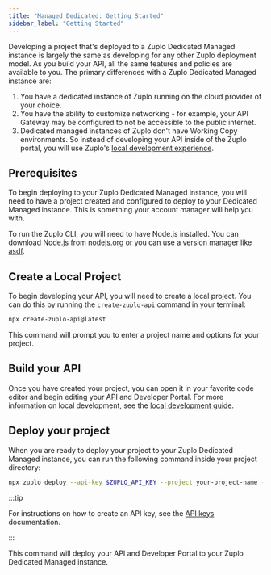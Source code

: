 ```yaml
---
title: "Managed Dedicated: Getting Started"
sidebar_label: "Getting Started"
---
```


Developing a project that's deployed to a Zuplo Dedicated Managed instance is
largely the same as developing for any other Zuplo deployment model. As you
build your API, all the same features and policies are available to you. The
primary differences with a Zuplo Dedicated Managed instance are:

1. You have a dedicated instance of Zuplo running on the cloud provider of your
   choice.
2. You have the ability to customize networking - for example, your API Gateway
   may be configured to not be accessible to the public internet.
3. Dedicated managed instances of Zuplo don't have Working Copy environments. So
   instead of developing your API inside of the Zuplo portal, you will use
   Zuplo's [local development experience](/docs/articles/local-development).

## Prerequisites

To begin deploying to your Zuplo Dedicated Managed instance, you will need to
have a project created and configured to deploy to your Dedicated Managed
instance. This is something your account manager will help you with.

To run the Zuplo CLI, you will need to have Node.js installed. You can download
Node.js from [nodejs.org](https://nodejs.org/) or you can use a version manager
like [asdf](https://asdf-vm.com/).

## Create a Local Project

To begin developing your API, you will need to create a local project. You can
do this by running the `create-zuplo-api` command in your terminal:

```bash
npx create-zuplo-api@latest
```

This command will prompt you to enter a project name and options for your
project.

## Build your API

Once you have created your project, you can open it in your favorite code editor
and begin editing your API and Developer Portal. For more information on local
development, see the
[local development guide](/docs/articles/local-development.mdx).

## Deploy your project

When you are ready to deploy your project to your Zuplo Dedicated Managed
instance, you can run the following command inside your project directory:

```bash
npx zuplo deploy --api-key $ZUPLO_API_KEY --project your-project-name --environment my-env
```

:::tip

For instructions on how to create an API key, see the
[API keys](/docs/articles/accounts/zuplo-api-keys) documentation.

:::

This command will deploy your API and Developer Portal to your Zuplo Dedicated
Managed instance.
